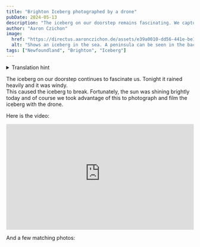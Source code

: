 ```yaml
---
title: "Brighton Iceberg photographed by a drone"
pubDate: 2024-05-13
description: "The iceberg on our doorstep remains fascinating. We captured it again with a drone."
author: "Aaron Czichon"
image:
  href: "https://directus.aaronczichon.de/assets/e39a0010-dd56-441e-be10-68108e7aa3b7.jpg?quality=70&width=1600"
  alt: "Shows an iceberg in the sea. A peninsula can be seen in the background."
tags: ["Newfoundland", "Brighton", "Iceberg"]
---
```



<details>
  <summary>Translation hint</summary>
  We implemented the English version of this blog for you in June. We will publish
  all new blog entries also in English. Every entry before Jun 24th 2024 is automatically
  translated through DeepL. So please apologize if the translation is not perfect.
  If you want to read the original German entry, please switch to the German version
  of our blog.
</details>

The iceberg on our doorstep continues to fascinate us. Tonight it rained heavily and it was windy.  
This caused the iceberg to break. Fortunately, the sun was shining brightly today and of course we took advantage of this to photograph and film the iceberg with the drone.

Here is the video:

<div style="position: relative; padding-top: 56.25%;">
  <iframe
    src="https://customer-rnx58v5rm01lsk0m.cloudflarestream.com/124e64e7b706d1416e133c083d59df90/iframe?poster=https%3A%2F%2Fcustomer-rnx58v5rm01lsk0m.cloudflarestream.com%2F124e64e7b706d1416e133c083d59df90%2Fthumbnails%2Fthumbnail.jpg%3Ftime%3D%26height%3D600"
    loading="lazy"
    style="border: none; position: absolute; top: 0; left: 0; height: 100%; width: 100%;"
    allow="accelerometer; gyroscope; autoplay; encrypted-media; picture-in-picture;"
    allowfullscreen="true"
  ></iframe>
</div>

And a few matching photos:

<DirectusImage assetId="80a77199-02b8-4d27-8a97-5cd53e850c2d.jpg" />

<DirectusImage assetId="a23681e0-1cfd-4f3d-9496-0a37bc9aec3a.jpg" />

<DirectusImage assetId="4174802c-cb29-4d54-b35b-358296d1de96.jpg" />

<DirectusImage assetId="e39a0010-dd56-441e-be10-68108e7aa3b7.jpg" />
